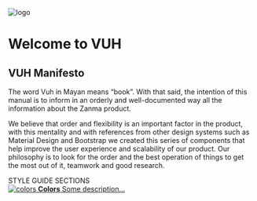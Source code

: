 [comment]: # ( import { Meta } from '@storybook/addon-docs';)

<Meta title="Style Guide/A - Introduction" />

<style>{`
  .subheading {
    --mediumdark: '#999999';
    font-weight: 900;
    font-size: 13px;
    color: #999;
    letter-spacing: 6px;
    line-height: 24px;
    text-transform: uppercase;
    margin-bottom: 12px;
    margin-top: 40px;
  }

  .link-list {
    display: grid;
    grid-template-columns: 1fr;
    grid-template-rows: 1fr 1fr;
    row-gap: 10px;
  }

  @media (min-width: 620px) {
    .link-list {
      row-gap: 20px;
      column-gap: 20px;
      grid-template-columns: 1fr 1fr;
    }
  }

  @media all and (-ms-high-contrast:none) {
  .link-list {
      display: -ms-grid;
      -ms-grid-columns: 1fr 1fr;
      -ms-grid-rows: 1fr 1fr;
    }
  }

  .link-item {
    display: block;
    padding: 20px 30px 20px 15px;
    border: 1px solid #00000010;
    border-radius: 5px;
    transition: background 150ms ease-out, border 150ms ease-out, transform 150ms ease-out;
    color: #333333;
    display: flex;
    align-items: flex-start;
  }

  .link-item:hover {
    border-color: #1EA7FD50;
    transform: translate3d(0, -3px, 0);
    box-shadow: rgba(0, 0, 0, 0.08) 0 3px 10px 0;
  }

  .link-item:active {
    border-color: #1EA7FD;
    transform: translate3d(0, 0, 0);
  }

  .link-item strong {
    font-weight: 700;
    display: block;
    margin-bottom: 2px;
  }
  
  .link-item img {
    height: 40px;
    width: 40px;
    margin-right: 15px;
    flex: none;
  }

  .link-item span {
    font-size: 14px;
    line-height: 20px;
  }

  .tip {
    display: inline-block;
    border-radius: 1em;
    font-size: 11px;
    line-height: 12px;
    font-weight: 700;
    background: #E7FDD8;
    color: #66BF3C;
    padding: 4px 12px;
    margin-right: 10px;
    vertical-align: top;
  }

  .tip-wrapper {
    font-size: 13px;
    line-height: 20px;
    margin-top: 40px;
    margin-bottom: 40px;
  }

  .tip-wrapper code {
    font-size: 12px;
    display: inline-block;
  }

  p, h2 {
    color: #0a0a0a !important;
  }

  h2 {
    margin-top: 1em !important;
  }

  .logo {
    display: flex;
    margin: 0 auto;
  }
  
`}</style>

<img src={Logo} className="logo" alt="logo" />

# Welcome to VUH

## VUH Manifesto

<p>
  The word Vuh in Mayan means “book”. With that said, 
  the intention of this manual is to inform in an orderly 
  and well-documented way all the information about the Zanma product.
</p>
<p>
  We believe that order and flexibility is an important factor in the product, 
  with this mentality and with references from other design systems such as 
  Material Design and Bootstrap we created this series of components that help 
  improve the user experience and scalability of our product. Our philosophy is 
  to look for the order and the best operation of things to get the most out of 
  it, teamwork and good research.
</p>

<div className="subheading">STYLE GUIDE SECTIONS</div>

<div className="link-list">
  <a
    className="link-item"
    href="/?path=/story/style-guide-b-colours--page"
  >
    <img src={Colors} alt="colors" />
    <span>
      <strong>Colors</strong>
      Some description...
    </span>
  </a>
</div>

